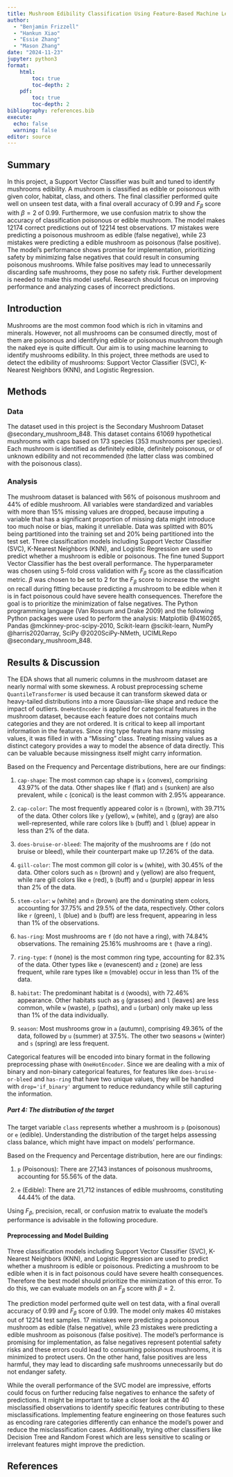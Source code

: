 ```yaml
---
title: Mushroom Edibility Classification Using Feature-Based Machine Learning Approach
author:
  - "Benjamin Frizzell"
  - "Hankun Xiao"
  - "Essie Zhang"
  - "Mason Zhang"
date: "2024-11-23"
jupyter: python3
format: 
    html:
        toc: true
        toc-depth: 2
    pdf:
        toc: true
        toc-depth: 2
bibliography: references.bib
execute:
  echo: false
  warning: false
editor: source
---
```


## Summary

In this project, a Support Vector Classifier was built and tuned to identify mushrooms edibility. A mushroom is classified as edible or poisonous with given color, habitat, class, and others. The final classifier performed quite well on unseen test data, with a final overall accuracy of 0.99 and $F_{\beta}$ score with $\beta = 2$ of 0.99. Furthermore, we use confusion matrix to show the accuracy of classification poisonous or edible mushroom. The model makes 12174 correct predictions out of 12214 test observations. 17 mistakes were predicting a poisonous mushroom as edible (false negative), while 23 mistakes were predicting a edible mushroom as poisonous (false positive). The model’s performance shows promise for implementation, prioritizing safety by minimizing false negatives that could result in consuming poisonous mushrooms. While false positives may lead to unnecessarily discarding safe mushrooms, they pose no safety risk. Further development is needed to make this model useful. Research should focus on improving performance and analyzing cases of incorrect predictions.

## Introduction

Mushrooms are the most common food which is rich in vitamins and minerals. However, not all mushrooms can be consumed directly, most of them are poisonous and identifying edible or poisonous mushroom through the naked eye is quite difficult. Our aim is to using machine learning to identify mushrooms edibility. In this project, three methods are used to detect the edibility of mushrooms: Support Vector Classifier (SVC), K-Nearest Neighbors (KNN), and Logistic Regression.

## Methods

### Data

The dataset used in this project is the Secondary Mushroom Dataset @secondary_mushroom_848. This dataset contains 61069 hypothetical mushrooms with caps based on 173 species (353 mushrooms per species). Each mushroom is identified as definitely edible, definitely poisonous, or of unknown edibility and not recommended (the latter class was combined with the poisonous class).

### Analysis

The mushroom dataset is balanced with 56% of poisonous mushroom and 44% of edible mushroom. All variables were standardized and variables with more than 15% missing values are dropped, because imputing a variable that has a significant proportion of missing data might introduce too much noise or bias, making it unreliable. Data was splitted with 80% being partitioned into the training set and 20% being partitioned into the test set. Three classification models including Support Vector Classifier (SVC), K-Nearest Neighbors (KNN), and Logistic Regression are used to predict whether a mushroom is edible or poisonous. The fine tuned Support Vector Classifier has the best overall performance. The hyperparameter was chosen using 5-fold cross validation with $F_{\beta}$ score as the classification metric. $\beta$ was chosen to be set to 2 for the $F_{\beta}$ score to increase the weight on recall during fitting because predicting a mushroom to be edible when it is in fact poisonous could have severe health consequences. Therefore the goal is to prioritize the minimization of false negatives. The Python programming language (Van Rossum and Drake 2009) and the following Python packages were used to perform the analysis: Matplotlib @4160265, Pandas @mckinney-proc-scipy-2010, Scikit-learn @scikit-learn, NumPy @harris2020array, SciPy @2020SciPy-NMeth, UCIMLRepo @secondary_mushroom_848.

## Results & Discussion

The EDA shows that all numeric columns in the mushroom dataset are nearly normal with some skewness. A robust preprocessing scheme `QuantileTransformer` is used because it can transform skewed data or heavy-tailed distributions into a more Gaussian-like shape and reduce the impact of outliers. `OneHotEncoder` is applied for categorical features in the mushroom dataset, because each feature does not contains much categories and they are not ordered. It is critical to keep all important information in the features. Since ring type feature has many missing values, it was filled in with a "Missing" class. Treating missing values as a distinct category provides a way to model the absence of data directly. This can be valuable because missingness itself might carry information.



Based on the Frequency and Percentage distributions, here are our findings:

1.  `cap-shape`: The most common cap shape is `x` (convex), comprising 43.97% of the data. Other shapes like `f` (flat) and `s` (sunken) are also prevalent, while `c` (conical) is the least common with 2.95% appearance.

2.  `cap-color`: The most frequently appeared color is `n` (brown), with 39.71% of the data. Other colors like `y` (yellow), `w` (white), and `g` (gray) are also well-represented, while rare colors like `b` (buff) and `l` (blue) appear in less than 2% of the data.

3.  `does-bruise-or-bleed`: The majority of the mushrooms are `f` (do not bruise or bleed), while their counterpart make up 17.26% of the data.

4.  `gill-color`: The most common gill color is `w` (white), with 30.45% of the data. Other colors such as `n` (brown) and `y` (yellow) are also frequent, while rare gill colors like `e` (red), `b` (buff) and `u` (purple) appear in less than 2% of the data.

5.  `stem-color`: `w` (white) and `n` (brown) are the dominating stem colors, accounting for 37.75% and 29.5% of the data, respectively. Other colors like `r` (green), `l` (blue) and `b` (buff) are less frequent, appearing in less than 1% of the observations.

6.  `has-ring`: Most mushrooms are `f` (do not have a ring), with 74.84% observations. The remaining 25.16% mushrooms are `t` (have a ring).

7.  `ring-type`: `f` (none) is the most common ring type, accounting for 82.3% of the data. Other types like `e` (evanescent) and `z` (zone) are less frequent, while rare types like `m` (movable) occur in less than 1% of the data.

8.  `habitat`: The predominant habitat is `d` (woods), with 72.46% appearance. Other habitats such as `g` (grasses) and `l` (leaves) are less common, while `w` (waste), `p` (paths), and `u` (urban) only make up less than 1% of the data individually.

9.  `season`: Most mushrooms grow in `a` (autumn), comprising 49.36% of the data, followed by `u` (summer) at 37.5%. The other two seasons `w` (winter) and `s` (spring) are less frequent.

Categorical features will be encoded into binary format in the following preprocessing phase with `OneHotEncoder`. Since we are dealing with a mix of binary and non-binary categorical features, for features like `does-bruise-or-bleed` and `has-ring` that have two unique values, they will be handled with `drop='if_binary'` argument to reduce redundancy while still capturing the information.

##### Part 4: The distribution of the target

The target variable `class` represents whether a mushroom is `p` (poisonous) or `e` (edible). Understanding the distribution of the target helps assessing class balance, which might have impact on models' performance.

Based on the Frequency and Percentage distribution, here are our findings:

1.  `p` (Poisonous): There are 27,143 instances of poisonous mushrooms, accounting for 55.56% of the data.

2.  `e` (Edible): There are 21,712 instances of edible mushrooms, constituting 44.44% of the data.

Using $F_{\beta}$, precision, recall, or confusion matrix to evaluate the model's performance is advisable in the following procedure.

#### Preprocessing and Model Building

Three classification models including Support Vector Classifier (SVC), K-Nearest Neighbors (KNN), and Logistic Regression are used to predict whether a mushroom is edible or poisonous. Predicting a mushroom to be edible when it is in fact poisonous could have severe health consequences. Therefore the best model should prioritize the minimization of this error. To do this, we can evaluate models on an $F_{\beta}$ score with $\beta = 2$.


The prediction model performed quite well on test data, with a final overall accuracy of 0.99 and $F_{\beta}$ score of 0.99. The model only makes 40 mistakes out of 12214 test samples. 17 mistakes were predicting a poisonous mushroom as edible (false negative), while 23 mistakes were predicting a edible mushroom as poisonous (false positive). The model’s performance is promising for implementation, as false negatives represent potential safety risks and these errors could lead to consuming poisonous mushrooms, it is minimized to protect users. On the other hand, false positives are less harmful, they may lead to discarding safe mushrooms unnecessarily but do not endanger safety.

While the overall performance of the SVC model are impressive, efforts could focus on further reducing false negatives to enhance the safety of predictions. It might be important to take a closer look at the 40 misclassified observations to identify specific features contributing to these misclassifications. Implementing feature engineering on those features such as encoding rare categories differently can enhance the model’s power and reduce the misclassification cases. Additionally, trying other classifiers like Decision Tree and Random Forest which are less sensitive to scaling or irrelevant features might improve the prediction.

## References
